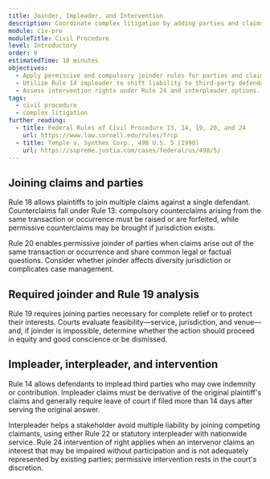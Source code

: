 ```yaml
---
title: Joinder, Impleader, and Intervention
description: Coordinate complex litigation by adding parties and claims consistent with the Federal Rules of Civil Procedure.
module: civ-pro
moduleTitle: Civil Procedure
level: Introductory
order: 9
estimatedTime: 18 minutes
objectives:
  - Apply permissive and compulsory joinder rules for parties and claims.
  - Utilize Rule 14 impleader to shift liability to third-party defendants.
  - Assess intervention rights under Rule 24 and interpleader options.
tags:
  - civil procedure
  - complex litigation
further_reading:
  - title: Federal Rules of Civil Procedure 13, 14, 19, 20, and 24
    url: https://www.law.cornell.edu/rules/frcp
  - title: Temple v. Synthes Corp., 498 U.S. 5 (1990)
    url: https://supreme.justia.com/cases/federal/us/498/5/
---
```

## Joining claims and parties

Rule 18 allows plaintiffs to join multiple claims against a single defendant. Counterclaims fall under Rule 13: compulsory counterclaims arising from the same transaction or occurrence must be raised or are forfeited, while permissive counterclaims may be brought if jurisdiction exists.

Rule 20 enables permissive joinder of parties when claims arise out of the same transaction or occurrence and share common legal or factual questions. Consider whether joinder affects diversity jurisdiction or complicates case management.

## Required joinder and Rule 19 analysis

Rule 19 requires joining parties necessary for complete relief or to protect their interests. Courts evaluate feasibility—service, jurisdiction, and venue—and, if joinder is impossible, determine whether the action should proceed in equity and good conscience or be dismissed.

## Impleader, interpleader, and intervention

Rule 14 allows defendants to implead third parties who may owe indemnity or contribution. Impleader claims must be derivative of the original plaintiff's claims and generally require leave of court if filed more than 14 days after serving the original answer.

Interpleader helps a stakeholder avoid multiple liability by joining competing claimants, using either Rule 22 or statutory interpleader with nationwide service. Rule 24 intervention of right applies when an intervenor claims an interest that may be impaired without participation and is not adequately represented by existing parties; permissive intervention rests in the court's discretion.
